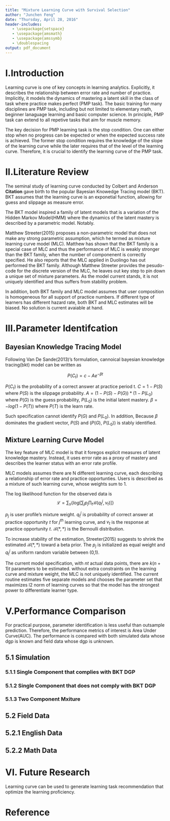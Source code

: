 ```yaml
---
title: "Mixture Learning Curve with Survival Selection"
author: "Junchen Feng"
date: "Thursday, April 28, 2016"
header-includes:
   - \usepackage{setspace}
   - \usepackage{amsmath}
   - \usepackage{amssymb}
   - \doublespacing
output: pdf_document
---
```


# I.Introduction
Learning curve is one of key concepts in learning analytics. Explicitly, it describes the relationship between error rate and number of practice. Implicitly, it models the dynamics of mastering a latent skill in the class of task where practice makes perfect (PMP task). The basic training for many disciplines are PMP task, including but not limited to elementary math, beginner lanaguage learning and basic computer science. In principle, PMP task can extend to all repetive tasks that aim for muscle memory.

The key decision for PMP learning task is the stop condition. One can either stop when no progress can be expected or when the expected success rate is achieved. The former stop condition requires the knowledge of the slope of the learning curve while the later requires that of the level of the learning curve. Therefore, it is crucial to identify the learning curve of the PMP task.

# II.Literature Review
The seminal study of learning curve conducted by Colbert and Anderson **Citation** gave birth to the popular Bayesian Knowedge Tracing model (BKT). BKT assumes that the learning curve is an exponetial function, allowing for guess and slippage as measure error.

The BKT model inspired a family of latent models that is a variation of the Hidden Markov Model(HMM) where the dynamics of the latent mastery is described by a parametric model. Notably.

Matthew Streeter(2015) proposes a non-parametric model that does not make any strong parametric assumption, which he termed as mixture learning curve model (MLC). Matthew has shown that the BKT family is a special case of MLC and thus the performance of MLC is weakly stronger than the BKT family, when the number of componenent is correctly specified. He also reports that the MLC applied in Duolingo has out performed the BKT family. Although Matthew Streeter provides the pesudo-code for the discrete version of the MLC, he leaves out key step to pin down a unique set of mixture parameters. As the model current stands, it is not uniquely identified and thus suffers from stability problem.

In addition, both BKT family and MLC model assumes that user composition is homogeneous for all support of practice numbers. If different type of learners has different hazard rate, both BKT and MLC estimates will be biased. No solution is current avaiable at hand.


# III.Parameter Identifcation 

## Bayesian Knowledge Tracing Model
Following Van De Sande(2013)'s formulation, cannoical bayesian knowledge tracing(bkt) model can be written as 

$$
P(C_t) = c - Ae^{-\beta t}
$$

$P(C_t)$ is the probability of a correct answer at practice period t. $C=1-P(S)$ where $P(S)$ is the slippage probability. $A=(1-P(S)-P(G))*(1-P(L_0)$  where $P(G)$ is the guess probability, $P(L_0)$ is the initial latent mastery. $\beta = -log(1-P(T))$ where $P(T)$ is the learn rate. 

Such specification cannot identify $P(G)$ and $P(L_0)$. In addition, Because $\beta$ dominates the gradient vector, $P(S)$ and ($P(G)$, $P(L_0)$) is stably identified.



## Mixture Learning Curve Model

The key feature of MLC model is that it foregos explicit measures of latent knowledge mastery. Instead, it uses error rate as a proxy of mastery and describes the learner status with an error rate profile. 

MLC models assumes there are N different learning curve, each describing a relationship of error rate and practice opportunties. Users is described as a mixture of such learning curve, whose weights sum to 1. 


The log likelihood function for the observed data is 
$$
\mathcal{L} = \sum_{s}\{log[\sum_{j}p_j\prod_{t}\mathcal{B}(q_t^j, v_t)]\}
$$

$p_j$ is user profile's mixture weight. $q_t^j$ is probability of correct answer at practice opportunity $t$ for $j^{th}$ learning curve, and $v_t$ is the response at practice opportunity $t$. $\mathcal{B}(*,*)$ is the Bernoulli distribution. 

To increase stability of the estimation, Streeter(2015) suggests to shrink the estimated $\mathcal{B}(*,*)$ toward a beta prior. The $p_j$ is initialized as equal weight and $q_t^j$ as uniform random variable between (0,1).  

The current model specification, with $nt$ actual data points, there are $k(n+1)t$ parameters to be estimated. without extra constraints on the learning curve and mixture weight, the MLC is not uniquely identified.   The current routine estimates five separate models and chooses the parameter set that maximizes l2 norm of learning curves so that the model has the strongest power to differentiate learner type. 



# V.Performance Comparison

For practical purpose, parameter identification is less useful than outsample prediction. Therefore, the performance metrics of interest is Area Under Curve(AUC). The performance is compared with both simulated data whose dgp is known and field data whose dgp is unknown.

## 5.1 Simulation

### 5.1.1 Single Component that complies with BKT DGP

### 5.1.2 Single Component that does not comply with BKT DGP

### 5.1.3 Two Component Mxiture

## 5.2 Field Data

## 5.2.1 English Data

## 5.2.2 Math Data

# VI. Future Research
Learning curve can be used to generate learning task recommendation that optimize the learning proficiency.



# Reference
